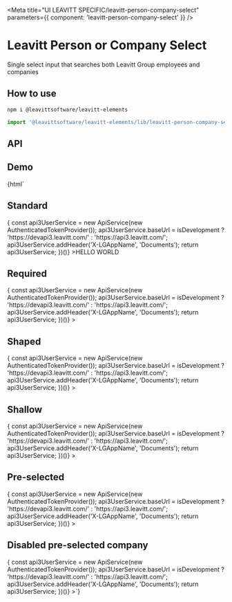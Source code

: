 

<Meta title="UI LEAVITT SPECIFIC/leavitt-person-company-select" parameters={{ component: 'leavitt-person-company-select' }} />

# Leavitt Person or Company Select

Single select input that searches both Leavitt Group employees and companies

## How to use

```bash
npm i @leavittsoftware/leavitt-elements
```

```js
import '@leavittsoftware/leavitt-elements/lib/leavitt-person-company-select';
```

## API

<ArgsTable of="leavitt-person-company-select" />

## Demo

<Canvas withToolbar>
  <Story name="Docs">{html` <h2 demo>Standard</h2>
    <leavitt-person-company-select
      style="width:350px"
      .apiService=${(() => {
        const api3UserService = new ApiService(new AuthenticatedTokenProvider());
        api3UserService.baseUrl = isDevelopment ? 'https://devapi3.leavitt.com/' : 'https://api3.leavitt.com/';
        api3UserService.addHeader('X-LGAppName', 'Documents');
        return api3UserService;
      })()}
      >HELLO WORLD</leavitt-person-company-select
    >
    <h2 demo>Required</h2>
    <leavitt-person-company-select
      required
      .apiService=${(() => {
        const api3UserService = new ApiService(new AuthenticatedTokenProvider());
        api3UserService.baseUrl = isDevelopment ? 'https://devapi3.leavitt.com/' : 'https://api3.leavitt.com/';
        api3UserService.addHeader('X-LGAppName', 'Documents');
        return api3UserService;
      })()}
    ></leavitt-person-company-select>
    <h2 demo>Shaped</h2>
    <leavitt-person-company-select
      shaped
      .apiService=${(() => {
        const api3UserService = new ApiService(new AuthenticatedTokenProvider());
        api3UserService.baseUrl = isDevelopment ? 'https://devapi3.leavitt.com/' : 'https://api3.leavitt.com/';
        api3UserService.addHeader('X-LGAppName', 'Documents');
        return api3UserService;
      })()}
    ></leavitt-person-company-select>
    <h2 demo>Shallow</h2>
    <leavitt-person-company-select
      shallow
      .apiService=${(() => {
        const api3UserService = new ApiService(new AuthenticatedTokenProvider());
        api3UserService.baseUrl = isDevelopment ? 'https://devapi3.leavitt.com/' : 'https://api3.leavitt.com/';
        api3UserService.addHeader('X-LGAppName', 'Documents');
        return api3UserService;
      })()}
    ></leavitt-person-company-select>
    <h2 demo>Pre-selected</h2>
    <leavitt-person-company-select
      .selected=${{ type: 'Person', Id: 11056, FirstName: 'Aaron', LastName: 'Drabeck' }}
      .apiService=${(() => {
        const api3UserService = new ApiService(new AuthenticatedTokenProvider());
        api3UserService.baseUrl = isDevelopment ? 'https://devapi3.leavitt.com/' : 'https://api3.leavitt.com/';
        api3UserService.addHeader('X-LGAppName', 'Documents');
        return api3UserService;
      })()}
    ></leavitt-person-company-select>
    <h2 demo>Disabled pre-selected company</h2>
    <leavitt-person-company-select
      disabled
      .selected=${{ type: 'Company', Id: 57, MarkUrl: 'https://cdn.leavitt.com/company-mark-57.svg', Name: 'Leavitt Group Enterprises', ShortName: 'LGE' }}
      .apiService=${(() => {
        const api3UserService = new ApiService(new AuthenticatedTokenProvider());
        api3UserService.baseUrl = isDevelopment ? 'https://devapi3.leavitt.com/' : 'https://api3.leavitt.com/';
        api3UserService.addHeader('X-LGAppName', 'Documents');
        return api3UserService;
      })()}
    ></leavitt-person-company-select>`}</Story>
</Canvas>
